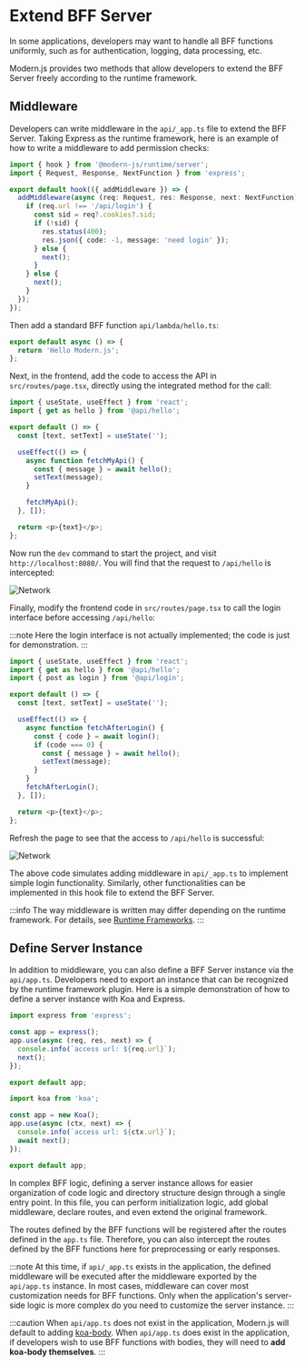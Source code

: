 # Extend BFF Server

In some applications, developers may want to handle all BFF functions uniformly, such as for authentication, logging, data processing, etc.

Modern.js provides two methods that allow developers to extend the BFF Server freely according to the runtime framework.

## Middleware

Developers can write middleware in the `api/_app.ts` file to extend the BFF Server. Taking Express as the runtime framework, here is an example of how to write a middleware to add permission checks:

```ts title="api/_app.ts"
import { hook } from '@modern-js/runtime/server';
import { Request, Response, NextFunction } from 'express';

export default hook(({ addMiddleware }) => {
  addMiddleware(async (req: Request, res: Response, next: NextFunction) => {
    if (req.url !== '/api/login') {
      const sid = req?.cookies?.sid;
      if (!sid) {
        res.status(400);
        res.json({ code: -1, message: 'need login' });
      } else {
        next();
      }
    } else {
      next();
    }
  });
});
```

Then add a standard BFF function `api/lambda/hello.ts`:

```ts title="api/lambda/hello.ts"
export default async () => {
  return 'Hello Modern.js';
};
```

Next, in the frontend, add the code to access the API in `src/routes/page.tsx`, directly using the integrated method for the call:

```ts title="src/routes/page.tsx"
import { useState, useEffect } from 'react';
import { get as hello } from '@api/hello';

export default () => {
  const [text, setText] = useState('');

  useEffect(() => {
    async function fetchMyApi() {
      const { message } = await hello();
      setText(message);
    }

    fetchMyApi();
  }, []);

  return <p>{text}</p>;
};
```

Now run the `dev` command to start the project, and visit `http://localhost:8080/`. You will find that the request to `/api/hello` is intercepted:

![Network](https://lf3-static.bytednsdoc.com/obj/eden-cn/aphqeh7uhohpquloj/modern-js/docs/network2.png)

Finally, modify the frontend code in `src/routes/page.tsx` to call the login interface before accessing `/api/hello`:

:::note
Here the login interface is not actually implemented; the code is just for demonstration.
:::

```ts
import { useState, useEffect } from 'react';
import { get as hello } from '@api/hello';
import { post as login } from '@api/login';

export default () => {
  const [text, setText] = useState('');

  useEffect(() => {
    async function fetchAfterLogin() {
      const { code } = await login();
      if (code === 0) {
        const { message } = await hello();
        setText(message);
      }
    }
    fetchAfterLogin();
  }, []);

  return <p>{text}</p>;
};
```

Refresh the page to see that the access to `/api/hello` is successful:

![Network](https://lf3-static.bytednsdoc.com/obj/eden-cn/aphqeh7uhohpquloj/modern-js/docs/network3.png)

The above code simulates adding middleware in `api/_app.ts` to implement simple login functionality. Similarly, other functionalities can be implemented in this hook file to extend the BFF Server.

:::info
The way middleware is written may differ depending on the runtime framework. For details, see [Runtime Frameworks](/guides/advanced-features/bff/frameworks).
:::

## Define Server Instance

In addition to middleware, you can also define a BFF Server instance via the `api/app.ts`. Developers need to export an instance that can be recognized by the runtime framework plugin. Here is a simple demonstration of how to define a server instance with Koa and Express.


<Tabs>
  <TabItem value="express" label="Express.js" default>

```ts title="api/app.ts"
import express from 'express';

const app = express();
app.use(async (req, res, next) => {
  console.info(`access url: ${req.url}`);
  next();
});

export default app;
```

  </TabItem>
  <TabItem value="koa" label="Koa.js">

```ts title="api/app.ts"
import koa from 'koa';

const app = new Koa();
app.use(async (ctx, next) => {
  console.info(`access url: ${ctx.url}`);
  await next();
});

export default app;
```

  </TabItem>
</Tabs>

In complex BFF logic, defining a server instance allows for easier organization of code logic and directory structure design through a single entry point. In this file, you can perform initialization logic, add global middleware, declare routes, and even extend the original framework.

The routes defined by the BFF functions will be registered after the routes defined in the `app.ts` file. Therefore, you can also intercept the routes defined by the BFF functions here for preprocessing or early responses.

:::note
At this time, if `api/_app.ts` exists in the application, the defined middleware will be executed after the middleware exported by the `api/app.ts` instance. In most cases, middleware can cover most customization needs for BFF functions. Only when the application's server-side logic is more complex do you need to customize the server instance.
:::

:::caution
When `api/app.ts` does not exist in the application, Modern.js will default to adding [koa-body](https://www.npmjs.com/package/koa-body). When `api/app.ts` does exist in the application, if developers wish to use BFF functions with bodies, they will need to **add koa-body themselves**.
:::